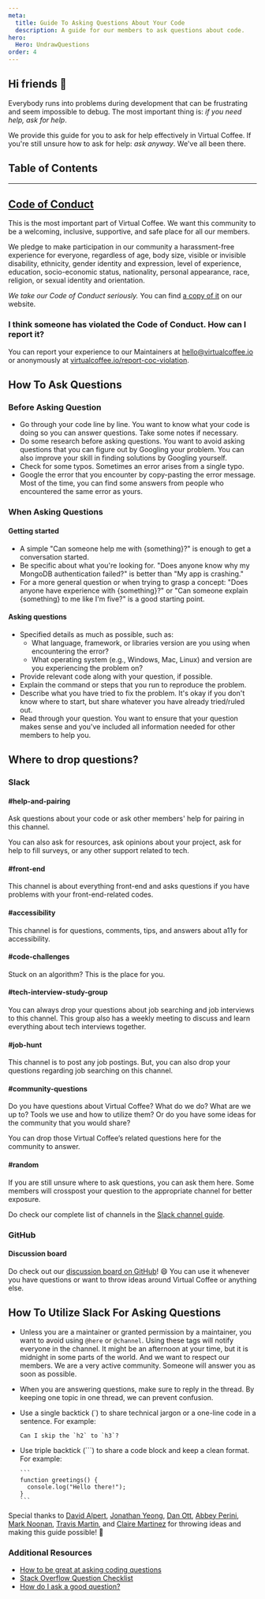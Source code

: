 ```yaml
---
meta:
  title: Guide To Asking Questions About Your Code
  description: A guide for our members to ask questions about code.
hero:
  Hero: UndrawQuestions
order: 4
---
```



<TextContainer background="light" showBackToTopLink={false}>

## Hi friends 👋

<LeadText>

Everybody runs into problems during development that can be frustrating and seem impossible to debug. The most important thing is: _if you need help, ask for help_.

We provide this guide for you to ask for help effectively in Virtual Coffee. If you're still unsure how to ask for help: _ask anyway_. We've all been there.

</LeadText>

</TextContainer>

## Table of Contents

<TextContainer background="light" showBackToTopLink={false}>

---

## [Code of Conduct](/code-of-conduct)

This is the most important part of Virtual Coffee. We want this community to be a welcoming, inclusive, supportive, and safe place for all our members.

We pledge to make participation in our community a harassment-free experience for everyone, regardless of age, body size, visible or invisible disability, ethnicity, gender identity and expression, level of experience, education, socio-economic status, nationality, personal appearance, race, religion, or sexual identity and orientation.

_We take our Code of Conduct seriously._ You can find [a copy of it](/code-of-conduct) on our website.

### I think someone has violated the Code of Conduct. How can I report it?

You can report your experience to our Maintainers at hello@virtualcoffee.io or anonymously at [virtualcoffee.io/report-coc-violation](https://virtualcoffee.io/report-coc-violation).

</TextContainer>

<TextContainer>

## How To Ask Questions

### Before Asking Question

- Go through your code line by line.
  You want to know what your code is doing so you can answer questions. Take some notes if necessary.
- Do some research before asking questions.
  You want to avoid asking questions that you can figure out by Googling your problem. You can also improve your skill in finding solutions by Googling yourself.
- Check for some typos.
  Sometimes an error arises from a single typo.
- Google the error that you encounter by copy-pasting the error message.
  Most of the time, you can find some answers from people who encountered the same error as yours.

### When Asking Questions

#### Getting started

- A simple "Can someone help me with {something}?" is enough to get a conversation started.
- Be specific about what you're looking for.
  "Does anyone know why my MongoDB authentication failed?" is better than "My app is crashing."
- For a more general question or when trying to grasp a concept:
  "Does anyone have experience with {something}?" or "Can someone explain {something} to me like I'm five?" is a good starting point.

#### Asking questions

- Specified details as much as possible, such as:
  - What language, framework, or libraries version are you using when encountering the error?
  - What operating system (e.g., Windows, Mac, Linux) and version are you experiencing the problem on?
- Provide relevant code along with your question, if possible.
- Explain the command or steps that you run to reproduce the problem.
- Describe what you have tried to fix the problem. It's okay if you don't know where to start, but share whatever you have already tried/ruled out.
- Read through your question. You want to ensure that your question makes sense and you've included all information needed for other members to help you.

</TextContainer>

<TextContainer background="light">

## Where to drop questions?

### Slack

#### #help-and-pairing

Ask questions about your code or ask other members' help for pairing in this channel.

You can also ask for resources, ask opinions about your project, ask for help to fill surveys, or any other support related to tech.

#### #front-end

This channel is about everything front-end and asks questions if you have problems with your front-end-related codes.

#### #accessibility

This channel is for questions, comments, tips, and answers about a11y for accessibility.

#### #code-challenges

Stuck on an algorithm? This is the place for you.

#### #tech-interview-study-group

You can always drop your questions about job searching and job interviews to this channel. This group also has a weekly meeting to discuss and learn everything about tech interviews together.

#### #job-hunt

This channel is to post any job postings. But, you can also drop your questions regarding job searching on this channel.

#### #community-questions

Do you have questions about Virtual Coffee? What do we do? What are we up to? Tools we use and how to utilize them?
Or do you have some ideas for the community that you would share?

You can drop those Virtual Coffee’s related questions here for the community to answer.

#### #random

If you are still unsure where to ask questions, you can ask them here. Some members will crosspost your question to the appropriate channel for better exposure.

Do check our complete list of channels in the [Slack channel guide](/resources/virtual-coffee/slack-channel-guide/).

### GitHub

#### Discussion board

Do check out our [discussion board on GitHub](https://github.com/Virtual-Coffee/virtualcoffee.io/discussions)! 😄 You can use it whenever you have questions or want to throw ideas around Virtual Coffee or anything else.

</TextContainer>

<TextContainer>

## How To Utilize Slack For Asking Questions

- Unless you are a maintainer or granted permission by a maintainer, you want to avoid using `@here` or `@channel`.
  Using these tags will notify everyone in the channel. It might be an afternoon at your time, but it is midnight in some parts of the world. And we want to respect our members. We are a very active community. Someone will answer you as soon as possible.
- When you are answering questions, make sure to reply in the thread.
  By keeping one topic in one thread, we can prevent confusion.
- Use a single backtick (`) to share technical jargon or a one-line code in a sentence.
  For example:

  ```text
  Can I skip the `h2` to `h3`?
  ```

- Use triple backtick (```) to share a code block and keep a clean format.
  For example:

  ````
  ```
  function greetings() {
    console.log("Hello there!");
  }
  ```
  ````

</TextContainer>

<TextContainer background="light">

Special thanks to [David Alpert](https://github.com/davidalpert), [Jonathan Yeong](https://github.com/jonathanyeong), [Dan Ott](https://github.com/danieltott), [Abbey Perini](https://github.com/abbeyperini), [Mark Noonan](https://github.com/marktnoonan), [Travis Martin](https://github.com/LincolnFleet), and [Claire Martinez](https://github.com/Claire) for throwing ideas and making this guide possible! 💙

### Additional Resources

- [How to be great at asking coding questions](https://medium.com/@gordon_zhu/how-to-be-great-at-asking-questions-e37be04d0603)
- [Stack Overflow Question Checklist](https://codeblog.jonskeet.uk/2012/11/24/stack-overflow-question-checklist/)
- [How do I ask a good question?](https://stackoverflow.com/help/how-to-ask)

</TextContainer>
